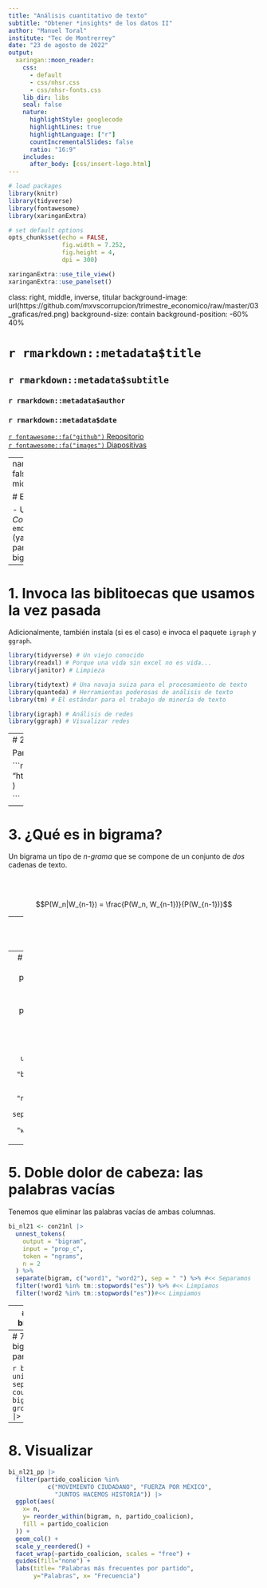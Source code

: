 ```yaml
---
title: "Análisis cuantitativo de texto"
subtitle: "Obtener *insights* de los datos II"
author: "Manuel Toral"
institute: "Tec de Montrerrey"
date: "23 de agosto de 2022"
output: 
  xaringan::moon_reader:
    css: 
      - default
      - css/nhsr.css
      - css/nhsr-fonts.css
    lib_dir: libs
    seal: false
    nature:
      highlightStyle: googlecode
      highlightLines: true
      highlightLanguage: ["r"]
      countIncrementalSlides: false
      ratio: "16:9"
    includes:
      after_body: [css/insert-logo.html]
---
```




```r

# load packages
library(knitr)
library(tidyverse)
library(fontawesome)
library(xaringanExtra)

# set default options
opts_chunk$set(echo = FALSE,
               fig.width = 7.252,
               fig.height = 4,
               dpi = 300)

xaringanExtra::use_tile_view()
xaringanExtra::use_panelset()
```

class: right, middle, inverse, titular
background-image: url(https://github.com/mxvscorrupcion/trimestre_economico/raw/master/03_graficas/red.png)
background-size: contain
background-position: -60% 40%


# `r rmarkdown::metadata$title` 
## **`r rmarkdown::metadata$subtitle`**
### `r rmarkdown::metadata$author`
### `r rmarkdown::metadata$date`

[`r fontawesome::fa("github")` Repositorio](https://github.com/jmtoral/ciencia_datos_II)
<br>[`r fontawesome::fa("images")` Diapositivas ]()


---
name: saludo
layout: false
class: inverse, middle, left

# El plan del día de hoy

- Utilizaremos la base *Conóceles 2021*  `r emo::ji("disappointed")` (ya es la última, lo juro) para aprender a extraer bigramas y tf-idfs.



---

# 1. Invoca las biblitoecas que usamos la vez pasada

Adicionalmente, también instala (si es el caso) e invoca el paquete `igraph` y `ggraph`.

```r
library(tidyverse) # Un viejo conocido
library(readxl) # Porque una vida sin excel no es vida...
library(janitor) # Limpieza

library(tidytext) # Una navaja suiza para el procesamiento de texto
library(quanteda) # Herramientas poderosas de análisis de texto
library(tm) # El estándar para el trabajo de minería de texto

library(igraph) # Análisis de redes
library(ggraph) # Visualizar redes
```


---
# 2. Importa los datos que descargamos la vez pasada

Para ahorrar tiempo, puedes leer directamente mi archivo.

```r
con21nl <-  read_csv(
  "https://raw.githubusercontent.com/jmtoral/ciencia_datos_II/main/data/con21nl.csv"
  )

```


---

# 3. ¿Qué es in bigrama?


Un bigrama un tipo de *n-grama* que se compone de un conjunto de *dos* cadenas de texto. 

<br></br>

$$P(W_n|W_{n-1}) = \frac{P(W_n, W_{n-1})}{P(W_{n-1})}$$

---
# 4 ¿Cómo obtengo los bigramas?

Con `unnest_tokens`, naturalmente.

```r
bi_nl21 <- con21nl |> 
  unnest_tokens(
    output = "bigram", #<<
    input = "prop_c",
    token = "ngrams", #<<
    n = 2 #<<
  )
```

---
# 5. Doble dolor de cabeza: las palabras vacías

Tenemos que eliminar las palabras vacías de ambas columnas.

```r
bi_nl21 <- con21nl |> 
  unnest_tokens(
    output = "bigram",
    input = "prop_c",
    token = "ngrams", 
    n = 2 
  ) %>%
  separate(bigram, c("word1", "word2"), sep = " ") #<<
```



---
# 5. Doble dolor de cabeza: las palabras vacías

Tenemos que eliminar las palabras vacías de ambas columnas.

```r
bi_nl21 <- con21nl |> 
  unnest_tokens(
    output = "bigram",
    input = "prop_c",
    token = "ngrams", 
    n = 2 
  ) %>%
  separate(bigram, c("word1", "word2"), sep = " ") %>% #<< Separamos
  filter(!word1 %in% tm::stopwords("es")) %>% #<< Limpiamos
  filter(!word2 %in% tm::stopwords("es"))#<< Limpiamos
```



---
# 6. Contabilizamos los bigramas más frecuentes

La estrategia es igual que la vez anterior.

```r
bi_nl21_count <- bi_nl21 |> 
  unite(bigram, word1, word2, sep = " ") |> #<< Unimos
  count(bigram, sort = T) #<< Contamos
```

---
# 7. Contabilizamos los bigramas más frecuentes por partido


```r
bi_nl21_pp <- bi_nl21 |> 
  unite(bigram, word1, word2, sep = " ") |> 
  count(partido_coalicion, bigram, sort = T)  |>  #<<
  group_by(partido_coalicion) |> #<<
  top_n(5) #<<
```



---
# 8. Visualizar


```r
bi_nl21_pp |> 
  filter(partido_coalicion %in% 
           c("MOVIMIENTO CIUDADANO", "FUERZA POR MÉXICO",
             "JUNTOS HACEMOS HISTORIA")) |> 
  ggplot(aes(
    x= n,
    y= reorder_within(bigram, n, partido_coalicion),
    fill = partido_coalicion
  )) +
  geom_col() +
  scale_y_reordered() +
  facet_wrap(~partido_coalicion, scales = "free") +
  guides(fill="none") +
  labs(title= "Palabras más frecuentes por partido",
       y="Palabras", x= "Frecuencia")
```
